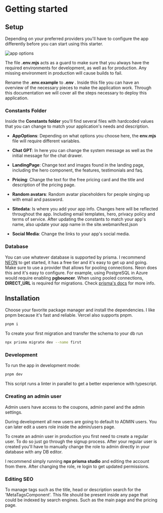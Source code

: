 # Getting started

## Setup

Depending on your preferred providers you'll have to configure the app differently before you can start using this starter.

![app options](/assets/app-options.jpeg)

The file **.env.mjs** acts as a guard to make sure that you always have the required environments for development, as well as for production. Any missing environment in production will cause builds to fail.

Rename the **.env.example** to **.env** . Inside this file you can have an overview of the necessary pieces to make the application work. Through this documentation we will cover all the steps necessary to deploy this application.

### Constants Folder

Inside the **Constants folder** you'll find several files with hardcoded values that you can change to match your application's needs and description.

- **AppOptions**: Depending on what options you choose here, the **env.mjs** file will require different variables.

- **Chat GPT**: In here you can change the system message as well as the initial message for the chat drawer.

- **LandingPage**: Change text and images found in the landing page, including the hero component, the features, testimonials and faq.

- **Pricing**: Change the text for the free pricing card and the title and description of the pricing page.

- **Random avatars**: Random avatar placeholders for people singing up with email and password.

- **Sitedata**: Is where you add your app info. Changes here will be reflected throughout the app. Including email templates, hero, privacy policy and terms of service. After updating the constants to match your app's name, also update your app name in the site.webmanifest.json

- **Social Media**: Change the links to your app's social media.

### Database

You can use whatever database is supported by prisma. I recommend [NEON](https://neon.tech/) to get started, it has a free tier and it's easy to get up and going.
Make sure to use a provider that allows for pooling connections. Neon does this and it's easy to configure. For example, using PostgreSQL in Azure would require enabling **pgbouncer**. When using pooled connections, **DIRECT_URL** is required for migrations. Check [prisma's docs](https://www.prisma.io/docs/concepts/components/prisma-client/working-with-prismaclient/connection-pool) for more info.

## Installation

Choose your favorite package manager and install the dependencies. I like pnpm because it's fast and reliable. Vercel also supports pnpm.

```bash
pnpm i
```

To create your first migration and transfer the schema to your db run

```bash
npx prisma migrate dev --name first
```

### Development

To run the app in development mode:

```bash
pnpm dev
```

This script runs a linter in parallel to get a better experience with typescript.

### Creating an admin user

Admin users have access to the coupons, admin panel and the admin settings.

During development all new users are going to default to ADMIN users. You can later edit a users role inside the admin/users page.

To create an admin user in production you first need to create a regular user. To do so just go through the signup process. After your regular user is created you'll have to manually change the role to admin directly in your database with any DB editor.

I recommend simply running **npx prisma studio** and editing the account from there.
After changing the role, re login to get updated permissions.

### Editing SEO

To manage tags such as the title, head or description search for the 'MetaTagsComponent'. This file should be present inside any page that could be indexed by search engines. Such as the main page and the pricing page.
